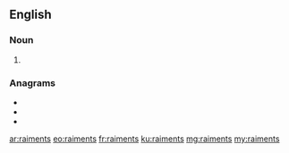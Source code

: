 ==English==

===Noun===
{{head|en|noun plural form}}

# {{plural of|raiment|lang=en}}

===Anagrams===
* {{l|en|artemins}}
* {{l|en|minarets}}
* {{l|en|semirant}}

[[ar:raiments]]
[[eo:raiments]]
[[fr:raiments]]
[[ku:raiments]]
[[mg:raiments]]
[[my:raiments]]